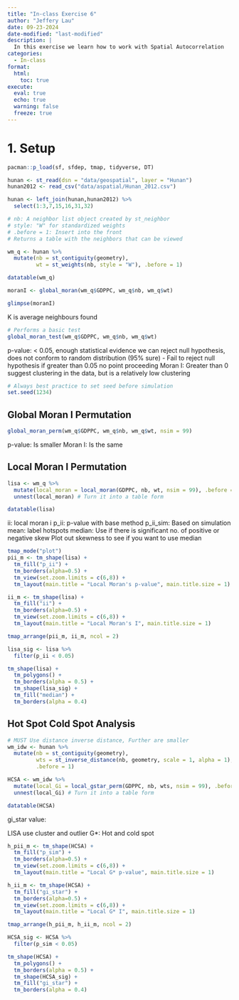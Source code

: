 ```yaml
---
title: "In-class Exercise 6"
author: "Jeffery Lau"
date: 09-23-2024
date-modified: "last-modified"
description: |
  In this exercise we learn how to work with Spatial Autocorrelation
categories:
  - In-class
format:
  html:
    toc: true
execute: 
  eval: true
  echo: true
  warning: false
  freeze: true
---
```


# 1. Setup

```r
pacman::p_load(sf, sfdep, tmap, tidyverse, DT)
```

```r
hunan <- st_read(dsn = "data/geospatial", layer = "Hunan")
hunan2012 <- read_csv("data/aspatial/Hunan_2012.csv")
```
```r
hunan <- left_join(hunan,hunan2012) %>%
  select(1:3,7,15,16,31,32)
```

```r
# nb: A neighbor list object created by st_neighbor
# style: "W" for standardized weights
# .before = 1: Insert into the front
# Returns a table with the neighbors that can be viewed

wm_q <- hunan %>%
  mutate(nb = st_contiguity(geometry),
         wt = st_weights(nb, style = "W"), .before = 1)

datatable(wm_q)
```

```r
moranI <- global_moran(wm_q$GDPPC, wm_q$nb, wm_q$wt)

glimpse(moranI)
```

K is average neighbours found

```r
# Performs a basic test
global_moran_test(wm_q$GDPPC, wm_q$nb, wm_q$wt)
```
p-value: < 0.05, enough statistical evidence we can reject null hypothesis, does not conform to random distribution (95% sure)
 - Fail to reject null hypothesis if greater than 0.05 no point proceeding
Moran I: Greater than 0 suggest clustering in the data, but is a relatively low clustering

```r
# Always best practice to set seed before simulation
set.seed(1234)
```

## Global Moran I Permutation
```r
global_moran_perm(wm_q$GDPPC, wm_q$nb, wm_q$wt, nsim = 99)
```
p-value: Is smaller
Moran I: Is the same

## Local Moran I Permutation
```r
lisa <- wm_q %>%
  mutate(local_moran = local_moran(GDPPC, nb, wt, nsim = 99), .before = 1) %>%
  unnest(local_moran) # Turn it into a table form

datatable(lisa)
```
ii: local moran i
p_ii: p-value with base method
p_ii_sim: Based on simulation
mean: label hotspots
median: Use if there is significant no. of positive or negative skew
  Plot out skewness to see if you want to use median
  
  
```r
tmap_mode("plot")
pii_m <- tm_shape(lisa) +
  tm_fill("p_ii") + 
  tm_borders(alpha=0.5) +
  tm_view(set.zoom.limits = c(6,8)) +
  tm_layout(main.title = "Local Moran's p-value", main.title.size = 1)

ii_m <- tm_shape(lisa) +
  tm_fill("ii") + 
  tm_borders(alpha=0.5) +
  tm_view(set.zoom.limits = c(6,8)) +
  tm_layout(main.title = "Local Moran's I", main.title.size = 1)

tmap_arrange(pii_m, ii_m, ncol = 2)
```

```r
lisa_sig <- lisa %>%
  filter(p_ii < 0.05) 

tm_shape(lisa) +
  tm_polygons() +
  tm_borders(alpha = 0.5) +
  tm_shape(lisa_sig) +
  tm_fill("median") + 
  tm_borders(alpha = 0.4)
```

## Hot Spot Cold Spot Analysis

```r
# MUST Use distance inverse distance, Further are smaller
wm_idw <- hunan %>%
  mutate(nb = st_contiguity(geometry),
         wts = st_inverse_distance(nb, geometry, scale = 1, alpha = 1),
         .before = 1)

```


```r
HCSA <- wm_idw %>%
  mutate(local_Gi = local_gstar_perm(GDPPC, nb, wts, nsim = 99), .before = 1) %>%
  unnest(local_Gi) # Turn it into a table form

datatable(HCSA)
```
gi_star value: 

LISA use cluster and outlier
G*: Hot and cold spot

```r
h_pii_m <- tm_shape(HCSA) +
  tm_fill("p_sim") + 
  tm_borders(alpha=0.5) +
  tm_view(set.zoom.limits = c(6,8)) +
  tm_layout(main.title = "Local G* p-value", main.title.size = 1)

h_ii_m <- tm_shape(HCSA) +
  tm_fill("gi_star") + 
  tm_borders(alpha=0.5) +
  tm_view(set.zoom.limits = c(6,8)) +
  tm_layout(main.title = "Local G* I", main.title.size = 1)

tmap_arrange(h_pii_m, h_ii_m, ncol = 2)
```


```r
HCSA_sig <- HCSA %>%
  filter(p_sim < 0.05) 

tm_shape(HCSA) +
  tm_polygons() +
  tm_borders(alpha = 0.5) +
  tm_shape(HCSA_sig) +
  tm_fill("gi_star") + 
  tm_borders(alpha = 0.4)
```


